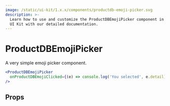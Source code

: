 ```yaml
---
image: /static/ui-kit/1.x.x/components/productdb-emoji-picker.svg
description: >-
  Learn how to use and customize the ProductDBEmojiPicker component in ProductDB's React
  UI Kit with our detailed documentation.
---
```


# ProductDBEmojiPicker

A very simple emoji picker component.

```jsx live
<ProductDBEmojiPicker
  onProductDBEmojiClicked={(e) => console.log('You selected', e.detail)}
/>
```

## Props

<PropsTable of="productdb-emoji-picker" />

<head>
  <title>React UI Kit ProductDBEmojiPicker</title>
</head>
